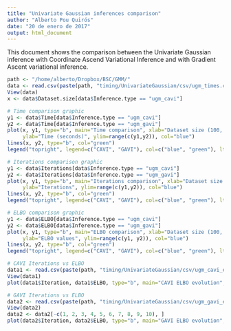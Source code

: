 ```yaml
---
title: "Univariate Gaussian inferences comparison"
author: "Alberto Pou Quirós"
date: "20 de enero de 2017"
output: html_document
---
```


This document shows the comparison between the Univariate Gaussian inference with Coordinate Ascend Variational Inference and with Gradient Ascent variational inference.

```r
path <- "/home/alberto/Dropbox/BSC/GMM/"
data <- read.csv(paste(path, "timing/UnivariateGaussian/csv/ugm_times.csv", sep=""), header=TRUE, sep=";")
View(data)
x <- data$Dataset.size[data$Inference.type == "ugm_cavi"]

# Time comparison graphic
y1 <- data$Time[data$Inference.type == "ugm_cavi"]
y2 <- data$Time[data$Inference.type == "ugm_gavi"]
plot(x, y1, type="b", main="Time comparison", xlab="Dataset size (100, 500, 1000)", 
     ylab="Time (seconds)", ylim=range(c(y1,y2)), col="blue")
lines(x, y2, type="b", col="green")
legend("topright", legend=c("CAVI", "GAVI"), col=c("blue", "green"), lty=1:2, cex=0.8, title="Inference types", text.font=4)

# Iterations comparison graphic
y1 <- data$Iterations[data$Inference.type == "ugm_cavi"]
y2 <- data$Iterations[data$Inference.type == "ugm_gavi"]
plot(x, y1, type="b", main="Iterations comparison", xlab="Dataset size (100, 500, 1000)", 
     ylab="Iterations", ylim=range(c(y1,y2)), col="blue")
lines(x, y2, type="b", col="green")
legend("topright", legend=c("CAVI", "GAVI"), col=c("blue", "green"), lty=1:2, cex=0.8, title="Inference types", text.font=4)

# ELBO comparison graphic 
y1 <- data$ELBO[data$Inference.type == "ugm_cavi"]
y2 <- data$ELBO[data$Inference.type == "ugm_gavi"]
plot(x, y1, type="b", main="ELBO comparison", xlab="Dataset size (100, 500, 1000)", 
     ylab="ELBO values", ylim=range(c(y1, y2)), col="blue")
lines(x, y2, type="b", col="green")
legend("topright", legend=c("CAVI", "GAVI"), col=c("blue", "green"), lty=1:2, cex=0.8, title="Inference types", text.font=4)

# CAVI Iterations vs ELBO 
data1 <- read.csv(paste(path, "timing/UnivariateGaussian/csv/ugm_cavi_elbos_1000.csv", sep=""), header=TRUE, sep=";")
View(data1)
plot(data1$Iteration, data1$ELBO, type="b", main="CAVI ELBO evolution", xlab="Number of of iterations",  ylab="ELBO values", col="blue")

# GAVI Iterations vs ELBO 
data2 <- read.csv(paste(path, "timing/UnivariateGaussian/csv/ugm_gavi_elbos_1000.csv", sep=""), header=TRUE, sep=";")
View(data2)
data2 <- data2[-c(1, 2, 3, 4, 5, 6, 7, 8, 9, 10), ]
plot(data2$Iteration, data2$ELBO, type="b", main="GAVI ELBO evolution", xlab="Number of of iterations",  ylab="ELBO values", col="green")
```
